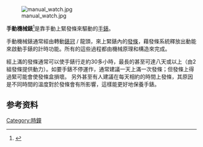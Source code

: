 {{Expand English|Mechanical watch}}
[[File:manual_watch.jpg|thumb]]

'''手動機械錶'''<ref>{{Cite web |url=http://horologyzone.com/watch/watch-school/tchinese/watch-movement-disassembly-tc.html |title=手動上鍊機芯拆解 |accessdate=2009-09-22 |archive-date=2009-05-08 |archive-url=https://web.archive.org/web/20090508145625/http://horologyzone.com/watch/watch-school/tchinese/watch-movement-disassembly-tc.html |dead-url=no }}</ref>是靠手動上緊發條來驅動的[[手錶|手錶]]。

手動機械錶通常經由轉動[[錶冠|錶冠]] / 龍頭，來上緊錶內的[[發條|發條]]，藉發條系統釋放出動能來啟動手錶的計時功能。所有的這些過程都由機械原理和構造來完成。

經上滿的發條通常可以使手錶行走約30多小時，最長的甚至可達八天或以上（由2組發條提供動力）。如要手錶不停運作，通常建議一天上滿一次發條；但發條上得過緊可能會使發條盒損壞。
另外甚至有人建議在每天相約的時間上發條，其原因是不同時間的溫度對於發條會有所影響，這樣能更好地保養手錶。

==参考资料==
<references/>
{{Authority control}}
{{Standard-stub}}

[[Category:時鐘|Category:時鐘]]